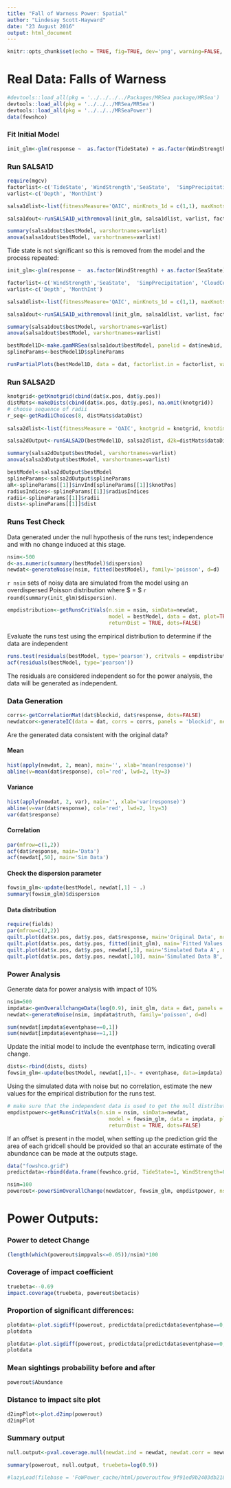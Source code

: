 ```yaml
---
title: "Fall of Warness Power: Spatial"
author: "Lindesay Scott-Hayward"
date: "23 August 2016"
output: html_document
---
```


```r
knitr::opts_chunk$set(echo = TRUE, fig=TRUE, dev='png', warning=FALSE, message=FALSE)
```
# Real Data: Falls of Warness

```r
#devtools::load_all(pkg = '../../../../Packages/MRSea package/MRSea')
devtools::load_all(pkg = '../../../MRSea/MRSea')
devtools::load_all(pkg = '../../../MRSeaPower')
data(fowshco)
```

### Fit Initial Model
```r
init_glm<-glm(response ~  as.factor(TideState) + as.factor(WindStrength) + as.factor(SeaState) + as.factor(SimpPrecipitation) + as.factor(CloudCover) + offset(log(areatime)), data=dat, family=quasipoisson)
```


### Run SALSA1D
```r
require(mgcv)
factorlist<-c('TideState', 'WindStrength','SeaState',  'SimpPrecipitation', 'CloudCover')
varlist<-c('Depth', 'MonthInt')

salsa1dlist<-list(fitnessMeasure='QAIC', minKnots_1d = c(1,1), maxKnots_1d=c(5,5), startKnots_1d = c(1,1), degree=c(2,2), maxIterations=100, gaps=c(0,0))

salsa1dout<-runSALSA1D_withremoval(init_glm, salsa1dlist, varlist, factorlist, varlist_cyclicSplines = c('MonthInt'), splineParams = NULL, datain=dat)

```

```r
summary(salsa1dout$bestModel, varshortnames=varlist)
anova(salsa1dout$bestModel, varshortnames=varlist)

```

Tide state is not significant so this is removed from the model and the process repeated:
  
```r
init_glm<-glm(response ~  as.factor(WindStrength) + as.factor(SeaState) + as.factor(SimpPrecipitation) + as.factor(CloudCover) + offset(log(areatime)), data=dat, family=quasipoisson)

factorlist<-c('WindStrength','SeaState',  'SimpPrecipitation', 'CloudCover')
varlist<-c('Depth', 'MonthInt')

salsa1dlist<-list(fitnessMeasure='QAIC', minKnots_1d = c(1,1), maxKnots_1d=c(5,5), startKnots_1d = c(1,1), degree=c(2,2), maxIterations=100, gaps=c(0,0))

salsa1dout<-runSALSA1D_withremoval(init_glm, salsa1dlist, varlist, factorlist, varlist_cyclicSplines = c('MonthInt'), splineParams = NULL, datain=dat)
```

```r
summary(salsa1dout$bestModel, varshortnames=varlist)
anova(salsa1dout$bestModel, varshortnames=varlist)
```


```r
bestModel1D<-make.gamMRSea(salsa1dout$bestModel, panelid = dat$newbid, splineParams = salsa1dout$splineParams, varshortnames = varlist)
splineParams<-bestModel1D$splineParams
```


```r
runPartialPlots(bestModel1D, data = dat, factorlist.in = factorlist, varlist.in = varlist, showKnots = T)
```


### Run SALSA2D

```r
knotgrid<-getKnotgrid(cbind(dat$x.pos, dat$y.pos))
distMats<-makeDists(cbind(dat$x.pos, dat$y.pos), na.omit(knotgrid))
# choose sequence of radii
r_seq<-getRadiiChoices(8, distMats$dataDist)
 
salsa2dlist<-list(fitnessMeasure = 'QAIC', knotgrid = knotgrid, knotdim = c(100, 100),  startKnots=2, minKnots=2, maxKnots=20, r_seq=r_seq, gap=0)
```

```r
salsa2dOutput<-runSALSA2D(bestModel1D, salsa2dlist, d2k=distMats$dataDist, k2k=distMats$knotDist, splineParams=splineParams, tol=0, chooserad=F, panels=NULL)
```

```r
summary(salsa2dOutput$bestModel, varshortnames=varlist)
anova(salsa2dOutput$bestModel, varshortnames=varlist)
```

```r
bestModel<-salsa2dOutput$bestModel
splineParams<-salsa2dOutput$splineParams
aR<-splineParams[[1]]$invInd[splineParams[[1]]$knotPos]
radiusIndices<-splineParams[[1]]$radiusIndices
radii<-splineParams[[1]]$radii
dists<-splineParams[[1]]$dist
```


### Runs Test Check

Data generated under the null hypothesis of the runs test; independence and with no change induced at this stage.

```r
nsim<-500
d<-as.numeric(summary(bestModel)$dispersion)
newdat<-generateNoise(nsim, fitted(bestModel), family='poisson', d=d)
```

`r nsim` sets of noisy data are simulated from the model using an overdispersed Poisson distribution where $\hat{\phi} = $ `r round(summary(init_glm)$dispersion)`.

```r
empdistribution<-getRunsCritVals(n.sim = nsim, simData=newdat, 
                                 model = bestModel, data = dat, plot=TRUE, 
                                 returnDist = TRUE, dots=FALSE)
```

Evaluate the runs test using the empirical distribution to determine if the data are independent
```r
runs.test(residuals(bestModel, type='pearson'), critvals = empdistribution)
acf(residuals(bestModel, type='pearson'))
```

The residuals are considered independent so for the power analysis, the data will be generated as independent. 

### Data Generation

<!-- Data are generated with no change but with the same dispersion and correlation as the original data so that the data generation process can be checked. -->

```r
corrs<-getCorrelationMat(dat$blockid, dat$response, dots=FALSE)
newdatcor<-generateIC(data = dat, corrs = corrs, panels = 'blockid', newdata = newdat, nsim = nsim, dots = FALSE)
```

Are the generated data consistent with the original data?

#### Mean
```r
hist(apply(newdat, 2, mean), main='', xlab='mean(response)')
abline(v=mean(dat$response), col='red', lwd=2, lty=3)
```

#### Variance
```r
hist(apply(newdat, 2, var), main='', xlab='var(response)')
abline(v=var(dat$response), col='red', lwd=2, lty=3)
var(dat$response)
```

#### Correlation

```r
par(mfrow=c(1,2))
acf(dat$response, main='Data')
acf(newdat[,50], main='Sim Data')
```

#### Check the dispersion parameter

```r
fowsim_glm<-update(bestModel, newdat[,1] ~ .)
summary(fowsim_glm)$dispersion
```

#### Data distribution

```r
require(fields)
par(mfrow=c(2,2))
quilt.plot(dat$x.pos, dat$y.pos, dat$response, main='Original Data', nrow=18, ncol=14, asp=1)
quilt.plot(dat$x.pos, dat$y.pos, fitted(init_glm), main='Fitted Values', nrow=18, ncol=14, asp=1)
quilt.plot(dat$x.pos, dat$y.pos, newdat[,1], main='Simulated Data A', nrow=18, ncol=14, asp=1)
quilt.plot(dat$x.pos, dat$y.pos, newdat[,10], main='Simulated Data B', nrow=18, ncol=14, asp=1)
```

### Power Analysis

Generate data for power analysis with impact of 10\%

```r
nsim=500
impdata<-genOverallchangeData(log(0.9), init_glm, data = dat, panels = 'newbidNum')
newdat<-generateNoise(nsim, impdata$truth, family='poisson', d=d)
```

```r
sum(newdat[impdata$eventphase==0,1])
sum(newdat[impdata$eventphase==1,1])
```

Update the initial model to include the eventphase term, indicating overall change.

```r
dists<-rbind(dists, dists)
fowsim_glm<-update(bestModel, newdat[,1]~. + eventphase, data=impdata)
```

Using the simulated data with noise but no correlation, estimate the new values for the empirical distribution for the runs test.

```r
# make sure that the independent data is used to get the null distribution
empdistpower<-getRunsCritVals(n.sim = nsim, simData=newdat, 
                                 model = fowsim_glm, data = impdata, plot=TRUE, 
                                 returnDist = TRUE, dots=FALSE)
```


If an offset is present in the model, when setting up the prediction grid the area of each gridcell should be provided so that an accurate estimate of the abundance can be made at the outputs stage. 

```r
data("fowshco.grid")
predictdata<-rbind(data.frame(fowshco.grid, TideState=1, WindStrength=0, SeaState=1, SimpPrecipitation='NONE', CloudCover=7, MonthInt=6, areatime=fowshco.grid$Area, eventphase=0), data.frame(fowshco.grid, TideState=1, WindStrength=0, SeaState=1, SimpPrecipitation='NONE', CloudCover=7, MonthInt=6,areatime=fowshco.grid$Area, eventphase=1))
```

```r
nsim=100
powerout<-powerSimOverallChange(newdatcor, fowsim_glm, empdistpower, nsim=nsim, powercoefid=length(coef(fowsim_glm)), predictionGrid=predictdata, g2k=NULL, splineParams=NULL, sigdif=TRUE, n.boot=500, impact.loc=c(510700, 6555700))
```

# Power Outputs:

### Power to detect Change
```r
(length(which(powerout$imppvals<=0.05))/nsim)*100
```

### Coverage of impact coefficient

```r
truebeta<--0.69
impact.coverage(truebeta, powerout$betacis)
```


### Proportion of significant differences:
```r
plotdata<-plot.sigdiff(powerout, predictdata[predictdata$eventphase==0,c('x.pos', 'y.pos')], tailed='two', error.rate = 0.05, family=FALSE)
plotdata
```

```r
plotdata<-plot.sigdiff(powerout, predictdata[predictdata$eventphase==0,c('x.pos', 'y.pos')], tailed='two', error.rate = 0.05, family=TRUE)
plotdata
```

### Mean sightings probability before and after

```r
powerout$Abundance
```

### Distance to impact site plot

```r
d2impPlot<-plot.d2imp(powerout)
d2impPlot
```

### Summary output
```r
null.output<-pval.coverage.null(newdat.ind = newdat, newdat.corr = newdatcor, model = fowsim_glm, nsim = 500, powercoefid = length(coef(fowsim_glm)))

summary(powerout, null.output, truebeta=log(0.9))

```


```r
#lazyLoad(filebase = 'FoWPower_cache/html/poweroutfow_9f91ed9b2403db21866c9985fcb778fe')
```

